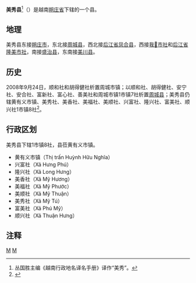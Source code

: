{{Infobox Settlement
|name                   = 美秀县
|settlement_type        = 县
|official_name          = 
|other_name             = 
|native_name            = {{lang|vi|Huyện Mỹ Tú}}
|nickname               = 
|motto                  = 
|image_skyline          = 
|imagesize              = 
|image_caption          = 
|image_flag             = 
|flag_size              = 
|image_seal             = 
|seal_size              = 
|image_shield           = 
|shield_size            = 
|image_blank_emblem     = 
|blank_emblem_size      = 
|image_map              = {{Infobox mapframe|frame-width=250|zoom=10}}
|mapsize                = 
|map_caption            = 
|image_map1             = 
|mapsize1               = 
|map_caption1           = 
|pushpin_map            = Vietnam
|pushpin_label_position = bottom
|pushpin_map_caption    = 
|pushpin_map1           = 
|pushpin_label_position1= 
|pushpin_map_caption1   = 
|subdivision_type       = 国家
|subdivision_name       = {{flag|Vietnam}}
|subdivision_type1      = [[越南行政区划|省]]
|subdivision_name1      = [[朔庄省|朔庄省]]
|subdivision_type2      = 行政区划
|subdivision_name2      = 1市镇8社
|subdivision_type3      = 
|subdivision_name3      = 
|seat_type              = 县莅
|seat                   = {{link-vi|黄有义市镇|Huỳnh Hữu Nghĩa (thị trấn)}}
|government_type        = 
|leader_title           = 
|leader_name            = 
|leader_title1          = 
|leader_name1           = 
|established_title      = 
|established_date       = 
|area_magnitude         = 
|unit_pref              = 
|area_footnotes         = 
|area_total_km2         = 368.18
|area_land_km2          = 
|area_water_km2         = 
|area_water_percent     = 
|area_urban_km2         = 
|area_metro_km2         = 
|population_as_of       = 2019年
|population_footnotes   = 
|population_note        = 
|population_total       = 90524
|population_density_km2 = auto
|population_metro             = 
|population_density_metro_km2 = 
|population_urban             = 
|population_density_urban_km2 = 
|timezone               = [[越南标准时间|越南标准时间]]
|utc_offset             = +7
|elevation_footnotes    = 
|elevation_m            = 
|coor_type              = 
|coordinates            = 
|postal_code_type       = 
|postal_code            = 
|area_code              = 
|website                = [https://mytu.soctrang.gov.vn 美秀县电子信息门户网站]
|footnotes              = 
}}
'''美秀县'''<ref>丛国胜主编《越南行政地名译名手册》译作“美秀”。</ref>（{{vie|v='''Huyện Mỹ Tú'''}}）是越南[[朔庄省|朔庄省]]下辖的一个县。

==地理==
美秀县东接[[朔庄市|朔庄市]]，东北接[[周城县_(朔庄省)|周城县]]，西北接[[后江省|后江省]][[凤合县|凤合县]]，西接[[我𠄼市社|我𠄼市社]]和[[后江省|后江省]][[隆美市社|隆美市社]]，南接[[盛治县|盛治县]]，东南接[[美川县|美川县]]。

==历史==
2008年9月24日，顺和社和胡得健社析置周城市镇；以顺和社、胡得健社、安宁社、安合社、富新社、富心社、善美社和周城市镇1市镇7社析置[[周城县_(朔庄省)|周城县]]；美秀县仍辖黄有义市镇、美秀社、美香社、美福社、美顺社、兴富社、隆兴社、富美社、顺兴社1市镇8社<ref>{{Cite web |url=https://thuvienphapluat.vn/van-ban/Bo-may-hanh-chinh/Nghi-dinh-02-ND-CP-dieu-chinh-dia-gioi-hanh-chinh-xa-de-thanh-lap-thi-tran-thuoc-huyen-My-Tu-thanh-lap-huyen-Chau-Thanh-tinh-Soc-Trang-71159.aspx |title=Nghị định 02/NĐ-CP về việc điều chỉnh địa giới hành chính xã để thành lập thị trấn thuộc huyện Mỹ Tú; điều chỉnh địa giới hành chính huyện Mỹ Tú để thành lập huyện Châu Thành, tỉnh Sóc Trăng |accessdate=2020-04-21 |archive-date=2020-07-07 |archive-url=https://web.archive.org/web/20200707133000/https://thuvienphapluat.vn/van-ban/bo-may-hanh-chinh/Nghi-dinh-02-ND-CP-dieu-chinh-dia-gioi-hanh-chinh-xa-de-thanh-lap-thi-tran-thuoc-huyen-My-Tu-thanh-lap-huyen-Chau-Thanh-tinh-Soc-Trang-71159.aspx |dead-url=no }}</ref>。

==行政区划==
美秀县下辖1市镇8社，县莅黄有义市镇。
*黄有义市镇（Thị trấn Huỳnh Hữu Nghĩa）
*兴富社（Xã Hưng Phú）
*隆兴社（Xã Long Hưng）
*美香社（Xã Mỹ Hương）
*美福社（Xã Mỹ Phước）
*美顺社（Xã Mỹ Thuận）
*美秀社（Xã Mỹ Tú）
*富美社（Xã Phú Mỹ）
*顺兴社（Xã Thuận Hưng）

==注释==
{{reflist}}

{{朔庄省行政区划}}
{{越南九龙江三角洲之县市镇区域划分}}

[[Category:越南县份|M]]
[[Category:朔庄省|M]]